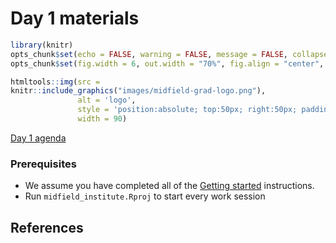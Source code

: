 # Day 1 materials {- #day-1} 

<!-- This file is included in the book only if it is listed in the _bookdown.yml file. -->

```r
library(knitr)
opts_chunk$set(echo = FALSE, warning = FALSE, message = FALSE, collapse = TRUE)
opts_chunk$set(fig.width = 6, out.width = "70%", fig.align = "center", fig.asp = 0.618, comment = "#>")
```

```r
htmltools::img(src = 
knitr::include_graphics("images/midfield-grad-logo.png"), 
               alt = 'logo', 
               style = 'position:absolute; top:50px; right:50px; padding:0px;',
               width = 90)
```

[Day 1 agenda](#day1agenda)

### Prerequisites {-} 

- We assume you have completed all of the [Getting started](#getting-started) instructions. 
- Run `midfield_institute.Rproj` to start every work session 


## References {-}

<div id="refs"></div>
